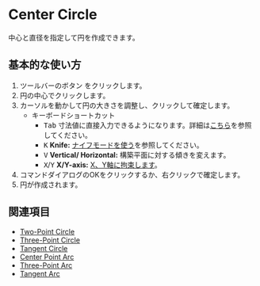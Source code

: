 
# Center Circle 

<Reference shortcut="" command="Center Circle" button="ツールバー"  buttonIcon='button-center-circle'/>

中心と直径を指定して円を作成できます。

## 基本的な使い方

1. ツールバーのボタン <ButtonIcon type="button-center-circle" /> をクリックします。
2. 円の中心でクリックします。
3. カーソルを動かして円の大きさを調整し、クリックして確定します。
   - <Kst>キーボードショートカット</Kst>
      - <kbd>Tab</kbd> 寸法値に直接入力できるようになります。詳細は[こちら](/tool/sketching-essentials#specify-dimensions-numerically)を参照してください。
      - <kbd>K</kbd> **Knife:** [ナイフモードを使う](/tool/sketching-essentials#use-knife-mode)を参照してください。
      - <kbd>V</kbd> **Vertical/ Horizontal:** 構築平面に対する傾きを変えます。
      - <kbd>X</kbd>/<kbd>Y</kbd> **X/Y-axis:** [X、Y軸に拘束します](/tool/sketching-essentials#constrain-to-an-axis)。
4. コマンドダイアログのOKをクリックするか、右クリックで確定します。
5. 円が作成されます。

<VideoPlayer fileName="center-circle"/>

## 関連項目
- [Two-Point Circle](two-point-circle)
- [Three-Point Circle](three-point-circle)
- [Tangent Circle](tangent-circle)
- [Center Point Arc](center-point-arc)
- [Three-Point Arc](three-point-arc)
- [Tangent Arc](tangent-arc)





